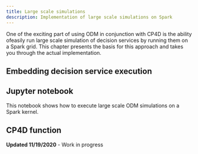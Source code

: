 ```yaml
---
title: Large scale simulations
description: Implementation of large scale simulations on Spark
---
```


One of the exciting part of using ODM in conjunction with CP4D is the ability ofeasily run large scale simulation of decision services by running them on a Spark grid. This chapter presents the basis for this approach and takes you through the actual implementation.

## Embedding decision service execution

## Jupyter notebook

This notebook shows how to execute large scale ODM simulations on a Spark kernel. 



## CP4D function

<InlineNotification kind="warning">
<strong>Updated 11/19/2020</strong> - Work in progress
</InlineNotification>


